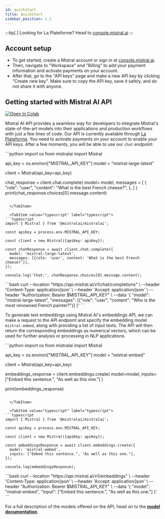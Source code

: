 ```yaml
---
id: quickstart
title: Quickstart
sidebar_position: 1.2
---
```



[platform_url]: https://console.mistral.ai/


:::tip[ ]
Looking for La Plateforme? Head to [console.mistral.ai][platform_url]
:::

## Account setup

- To get started, create a Mistral account or sign in at [console.mistral.ai][platform_url].
- Then, navigate to "Workspace" and "Billing" to add your payment information and activate payments on your account. 
- After that, go to the "API keys" page and make a new API key by clicking "Create new key". 
Make sure to copy the API key, save it safely, and do not share it with anyone.

## Getting started with Mistral AI API

<a target="_blank" href="https://colab.research.google.com/github/mistralai/cookbook/blob/main/quickstart.ipynb">
  <img src="https://colab.research.google.com/assets/colab-badge.svg" alt="Open In Colab"/>
</a>

Mistral AI API provides a seamless way for developers to integrate Mistral's state-of-the-art 
models into their applications and production workflows with just a few lines of code. 
Our API is currently available through [La Plateforme][platform_url]. 
You need to activate payments on your account to enable your API keys.
After a few moments, you will be able to use our `chat` endpoint:

<Tabs>
  <TabItem value="python" label="python" default>
```python
import os
from mistralai import Mistral

api_key = os.environ["MISTRAL_API_KEY"]
model = "mistral-large-latest"

client = Mistral(api_key=api_key)

chat_response = client.chat.complete(
    model= model,
    messages = [
        {
            "role": "user",
            "content": "What is the best French cheese?",
        },
    ]
)
print(chat_response.choices[0].message.content)
```

  </TabItem>

  <TabItem value="typescript" label="typescript">
```typescript
import { Mistral } from '@mistralai/mistralai';

const apiKey = process.env.MISTRAL_API_KEY;

const client = new Mistral({apiKey: apiKey});

const chatResponse = await client.chat.complete({
  model: 'mistral-large-latest',
  messages: [{role: 'user', content: 'What is the best French cheese?'}],
});

console.log('Chat:', chatResponse.choices[0].message.content);
```
  </TabItem>

  <TabItem value="curl" label="curl">
```bash
curl --location "https://api.mistral.ai/v1/chat/completions" \
     --header 'Content-Type: application/json' \
     --header 'Accept: application/json' \
     --header "Authorization: Bearer $MISTRAL_API_KEY" \
     --data '{
    "model": "mistral-large-latest",
    "messages": [{"role": "user", "content": "Who is the most renowned French painter?"}]
  }'
```
  </TabItem>
</Tabs>

To generate text embeddings using Mistral AI's embeddings API, we can make a request to the API 
endpoint and specify the embedding model `mistral-embed`, along with providing a list of input texts. 
The API will then return the corresponding embeddings as numerical vectors, which can be used for
further analysis or processing in NLP applications.

<Tabs>
  <TabItem value="python" label="python" default>
```python
import os
from mistralai import Mistral

api_key = os.environ["MISTRAL_API_KEY"]
model = "mistral-embed"

client = Mistral(api_key=api_key)

embeddings_response = client.embeddings.create(
    model=model,
    inputs=["Embed this sentence.", "As well as this one."]
)

print(embeddings_response)
```

  </TabItem>

  <TabItem value="typescript" label="typescript">
```typescript
import { Mistral } from '@mistralai/mistralai';

const apiKey = process.env.MISTRAL_API_KEY;

const client = new Mistral({apiKey: apiKey});

const embeddingsResponse = await client.embeddings.create({
  model: 'mistral-embed',
  inputs: ["Embed this sentence.", "As well as this one."],
});

console.log(embeddingsResponse);
```
  </TabItem>

  <TabItem value="curl" label="curl">
```bash
curl --location "https://api.mistral.ai/v1/embeddings" \
     --header 'Content-Type: application/json' \
     --header 'Accept: application/json' \
     --header "Authorization: Bearer $MISTRAL_API_KEY" \
     --data '{
    "model": "mistral-embed",
    "input": ["Embed this sentence.", "As well as this one."]
  }'
```
  </TabItem>
</Tabs>



For a full description of the models offered on the API, head on to the **[model documentation](../models/models_overview)**.

